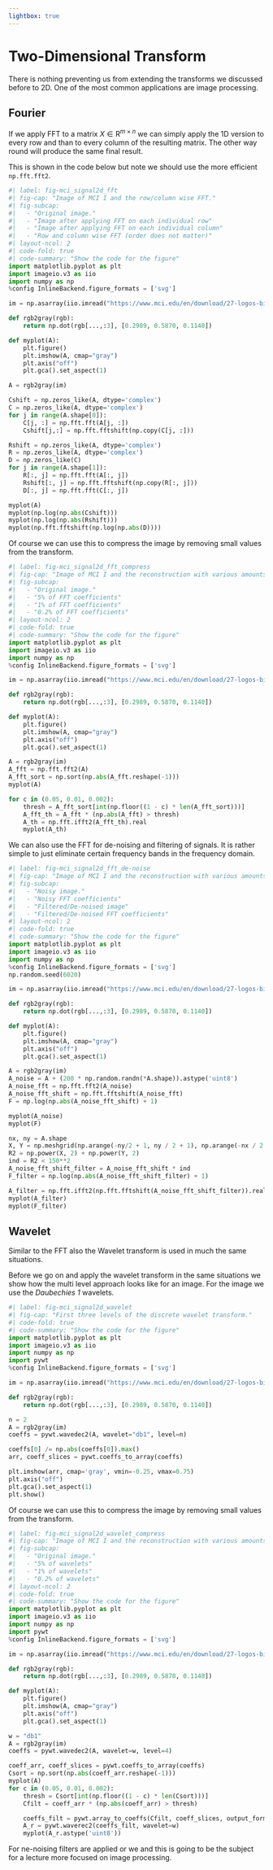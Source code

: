 ```yaml
---
lightbox: true
---
```

# Two-Dimensional Transform {#sec-signal-2d}

There is nothing preventing us from extending the transforms we discussed before to 2D. 
One of the most common applications are image processing.

## Fourier 
If we apply FFT to a matrix $X\in\mathrm{R}^{m\times n}$ we can simply apply the 1D version to every row and than to every column of the resulting matrix.
The other way round will produce the same final result.

This is shown in the code below but note we should use the more efficient `np.fft.fft2`.

```python
#| label: fig-mci_signal2d_fft
#| fig-cap: "Image of MCI I and the row/column wise FFT."
#| fig-subcap:
#|   - "Original image."
#|   - "Image after applying FFT on each individual row"
#|   - "Image after applying FFT on each individual column"
#|   - "Row and column wise FFT (order does not matter)"
#| layout-ncol: 2
#| code-fold: true
#| code-summary: "Show the code for the figure"
import matplotlib.pyplot as plt
import imageio.v3 as iio
import numpy as np
%config InlineBackend.figure_formats = ['svg']

im = np.asarray(iio.imread("https://www.mci.edu/en/download/27-logos-bilder?download=618:mci-eu-web"))

def rgb2gray(rgb):
    return np.dot(rgb[...,:3], [0.2989, 0.5870, 0.1140])

def myplot(A):
    plt.figure()
    plt.imshow(A, cmap="gray")
    plt.axis("off")
    plt.gca().set_aspect(1)

A = rgb2gray(im)

Cshift = np.zeros_like(A, dtype='complex')
C = np.zeros_like(A, dtype='complex')
for j in range(A.shape[0]):
    C[j, :] = np.fft.fft(A[j, :])
    Cshift[j,:] = np.fft.fftshift(np.copy(C[j, :]))

Rshift = np.zeros_like(A, dtype='complex')
R = np.zeros_like(A, dtype='complex')
D = np.zeros_like(C)
for j in range(A.shape[1]):
    R[:, j] = np.fft.fft(A[:, j])
    Rshift[:, j] = np.fft.fftshift(np.copy(R[:, j]))
    D[:, j] = np.fft.fft(C[:, j])

myplot(A)
myplot(np.log(np.abs(Cshift)))
myplot(np.log(np.abs(Rshift)))
myplot(np.fft.fftshift(np.log(np.abs(D))))
```

Of course we can use this to compress the image by removing small values from the transform. 

```python
#| label: fig-mci_signal2d_fft_compress
#| fig-cap: "Image of MCI I and the reconstruction with various amounts of FFT coefficients left."
#| fig-subcap:
#|   - "Original image."
#|   - "5% of FFT coefficients"
#|   - "1% of FFT coefficients"
#|   - "0.2% of FFT coefficients"
#| layout-ncol: 2
#| code-fold: true
#| code-summary: "Show the code for the figure"
import matplotlib.pyplot as plt
import imageio.v3 as iio
import numpy as np
%config InlineBackend.figure_formats = ['svg']

im = np.asarray(iio.imread("https://www.mci.edu/en/download/27-logos-bilder?download=618:mci-eu-web"))

def rgb2gray(rgb):
    return np.dot(rgb[...,:3], [0.2989, 0.5870, 0.1140])

def myplot(A):
    plt.figure()
    plt.imshow(A, cmap="gray")
    plt.axis("off")
    plt.gca().set_aspect(1)

A = rgb2gray(im)
A_fft = np.fft.fft2(A)
A_fft_sort = np.sort(np.abs(A_fft.reshape(-1)))
myplot(A)

for c in (0.05, 0.01, 0.002):
    thresh = A_fft_sort[int(np.floor((1 - c) * len(A_fft_sort)))]
    A_fft_th = A_fft * (np.abs(A_fft) > thresh)
    A_th = np.fft.ifft2(A_fft_th).real
    myplot(A_th)

```

We can also use the FFT for de-noising and filtering of signals.
It is rather simple to just eliminate certain frequency bands in the frequency domain. 

```python
#| label: fig-mci_signal2d_fft_de-noise
#| fig-cap: "Image of MCI I and the reconstruction with various amounts of FFT coefficients left."
#| fig-subcap:
#|   - "Noisy image."
#|   - "Noisy FFT coefficients"
#|   - "Filtered/De-noised image"
#|   - "Filtered/De-noised FFT coefficients"
#| layout-ncol: 2
#| code-fold: true
#| code-summary: "Show the code for the figure"
import matplotlib.pyplot as plt
import imageio.v3 as iio
import numpy as np
%config InlineBackend.figure_formats = ['svg']
np.random.seed(6020)

im = np.asarray(iio.imread("https://www.mci.edu/en/download/27-logos-bilder?download=618:mci-eu-web"))

def rgb2gray(rgb):
    return np.dot(rgb[...,:3], [0.2989, 0.5870, 0.1140])

def myplot(A):
    plt.figure()
    plt.imshow(A, cmap="gray")
    plt.axis("off")
    plt.gca().set_aspect(1)

A = rgb2gray(im)
A_noise = A + (200 * np.random.randn(*A.shape)).astype('uint8')
A_noise_fft = np.fft.fft2(A_noise)
A_noise_fft_shift = np.fft.fftshift(A_noise_fft)
F = np.log(np.abs(A_noise_fft_shift) + 1)

myplot(A_noise)
myplot(F)

nx, ny = A.shape
X, Y = np.meshgrid(np.arange(-ny/2 + 1, ny / 2 + 1), np.arange(-nx / 2 + 1, nx / 2 + 1))
R2 = np.power(X, 2) + np.power(Y, 2)
ind = R2 < 150**2
A_noise_fft_shift_filter = A_noise_fft_shift * ind
F_filter = np.log(np.abs(A_noise_fft_shift_filter) + 1)

A_filter = np.fft.ifft2(np.fft.fftshift(A_noise_fft_shift_filter)).real
myplot(A_filter)
myplot(F_filter)
```

## Wavelet 

Similar to the FFT also the Wavelet transform is used in much the same situations.

Before we go on and apply the wavelet transform in the same situations we show how the multi level approach looks like for an image.
For the image we use the _Daubechies 1_ wavelets.

```python
#| label: fig-mci_signal2d_wavelet
#| fig-cap: "First three levels of the discrete wavelet transform."
#| code-fold: true
#| code-summary: "Show the code for the figure"
import matplotlib.pyplot as plt
import imageio.v3 as iio
import numpy as np
import pywt
%config InlineBackend.figure_formats = ['svg']

im = np.asarray(iio.imread("https://www.mci.edu/en/download/27-logos-bilder?download=618:mci-eu-web"))

def rgb2gray(rgb):
    return np.dot(rgb[...,:3], [0.2989, 0.5870, 0.1140])

n = 2
A = rgb2gray(im)
coeffs = pywt.wavedec2(A, wavelet="db1", level=n)

coeffs[0] /= np.abs(coeffs[0]).max()
arr, coeff_slices = pywt.coeffs_to_array(coeffs)

plt.imshow(arr, cmap='gray', vmin=-0.25, vmax=0.75)
plt.axis("off")
plt.gca().set_aspect(1)
plt.show()
```

Of course we can use this to compress the image by removing small values from the transform. 

```python
#| label: fig-mci_signal2d_wavelet_compress
#| fig-cap: "Image of MCI I and the reconstruction with various amounts of wavelets."
#| fig-subcap:
#|   - "Original image."
#|   - "5% of wavelets"
#|   - "1% of wavelets"
#|   - "0.2% of wavelets"
#| layout-ncol: 2
#| code-fold: true
#| code-summary: "Show the code for the figure"
import matplotlib.pyplot as plt
import imageio.v3 as iio
import numpy as np
import pywt
%config InlineBackend.figure_formats = ['svg']

im = np.asarray(iio.imread("https://www.mci.edu/en/download/27-logos-bilder?download=618:mci-eu-web"))

def rgb2gray(rgb):
    return np.dot(rgb[...,:3], [0.2989, 0.5870, 0.1140])

def myplot(A):
    plt.figure()
    plt.imshow(A, cmap="gray")
    plt.axis("off")
    plt.gca().set_aspect(1)

w = "db1"
A = rgb2gray(im)
coeffs = pywt.wavedec2(A, wavelet=w, level=4)

coeff_arr, coeff_slices = pywt.coeffs_to_array(coeffs)
Csort = np.sort(np.abs(coeff_arr.reshape(-1)))
myplot(A)
for c in (0.05, 0.01, 0.002):
    thresh = Csort[int(np.floor((1 - c) * len(Csort)))]
    Cfilt = coeff_arr * (np.abs(coeff_arr) > thresh)

    coeffs_filt = pywt.array_to_coeffs(Cfilt, coeff_slices, output_format='wavedec2')
    A_r = pywt.waverec2(coeffs_filt, wavelet=w)
    myplot(A_r.astype('uint8'))

```

For ne-noising filters are applied or we and this is going to be the subject for a lecture more focused on image processing.